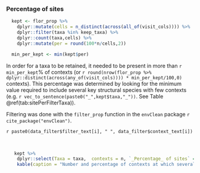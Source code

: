 ### Percentage of sites

```r

  kept <- flor_prop %>%
    dplyr::mutate(cells = n_distinct(across(all_of(visit_cols)))) %>%
    dplyr::filter(taxa %in% keep_taxa) %>%
    dplyr::count(taxa,cells) %>%
    dplyr::mutate(per = round(100*n/cells,2))

  min_per_kept <- min(kept$per)


```

In order for a taxa to be retained, it needed to be present in more than `r min_per_kept`% of contexts (or `r round(nrow(flor_prop %>% dplyr::distinct(across(any_of(visit_cols)))) * min_per_kept/100,0)` contexts). This percentage was determined by looking for the minimum value required to include several key structural species with few contexts (e.g. `r vec_to_sentence(paste0("_",kept$taxa,"_"))`. See Table \@ref(tab:sitePerFilterTaxa)).

Filtering was done with the `filter_prop` function in the `envClean` package `r cite_package("envClean")`.

`r paste0(data_filter$filter_text[i], " ", data_filter$context_text[i])`

<br>

```r

   kept %>%
    dplyr::select(Taxa = taxa,  contexts = n, `_Percentage_ of sites` = per) %>%
    kable(caption = "Number and percentage of contexts at which several key taxa were recorded")

```

<br>
